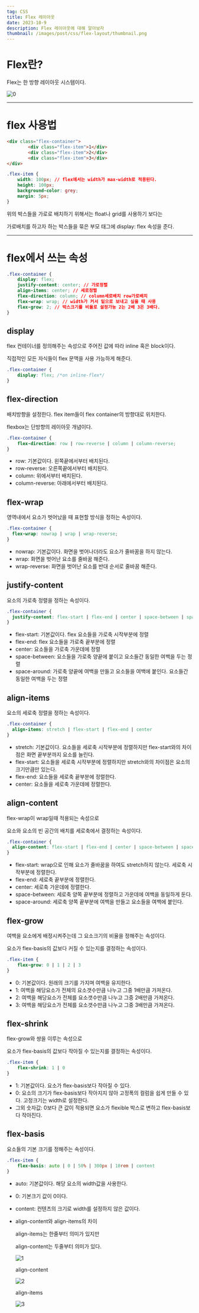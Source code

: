 ```yaml
---
tag: CSS
title: Flex 레이아웃
date: 2023-10-9
description: Flex 레이아웃에 대해 알아보자
thumbnail: /images/post/css/flex-layout/thumbnail.png
---
```


# Flex란?

Flex는 한 방향 레이아웃 시스템이다.

![0](/images/post/css/flex-layout/0.png)

---

# flex 사용법

```html
<div class="flex-container">
        <div class="flex-item">1</div>
        <div class="flex-item">2</div>
        <div class="flex-item">3</div>
</div>
```

```css
.flex-item {
    width: 100px; // flex에서는 width가 max-width로 적용된다.
    height: 100px;
    background-color: grey;
    margin: 5px;
}
```

위의 박스들을 가로로 배치하기 위해서는 float나 grid를 사용하기 보다는

가로배치를 하고자 하는 박스들을 묶은 부모 태그에 display: flex 속성을 준다.

---

# flex에서 쓰는 속성

```css
.flex-container {
	display: flex;
	justify-content: center; // 가로정렬
	align-items: center; // 세로정렬
	flex-direction: column; // column세로배치 row가로배치
	flex-wrap: wrap; // width가 커서 밑으로 보내고 싶을 때 사용
	flex-grow: 2; // 박스크기를 비율로 설정가능 2는 2배 3은 3배다.
}
```

## display

flex 컨테이너를 정의해주는 속성으로 주어진 값에 따라 inline 혹은 block이다.

직접적인 모든 자식들이 flex 문맥을 사용 가능하게 해준다.

```css
.flex-container {
	display: flex; /*on inline-flex*/
}
```

## flex-direction

배치방향을 설정한다. flex item들이 flex container의 방향대로 위치한다.

flexbox는 단방향의 레이아웃 개념이다.

```css
.flex-container {
	flex-direction: row | row-reverse | column | column-reverse;
}
```

- row: 기본값이다. 왼쪽끝에서부터 배치된다.
- row-reverse: 오른쪽끝에서부터 배치된다.
- column: 위에서부터 배치된다.
- column-reverse: 아래에서부터 배치된다.

## flex-wrap

영역내에서 요소가 벗어났을 때 표현할 방식을 정하는 속성이다.

```css
.flex-container {
  flex-wrap: nowrap | wrap | wrap-reverse;
}
```

- nowrap: 기본값이다. 화면을 벗어나더라도 요소가 줄바꿈을 하지 않는다.
- wrap: 화면을 벗어난 요소를 줄바꿈 해준다.
- wrap-reverse: 화면을 벗어난 요소를 반대 순서로 줄바꿈 해준다.

## justify-content

요소의 가로축 정렬을 정하는 속성이다.

```css
.flex-container {
  justify-content: flex-start | flex-end | center | space-between | space-around
}
```

- flex-start: 기본값이다. flex 요소들을 가로축 시작부분에 정렬
- flex-end: flex 요소들을 가로축 끝부분에 정렬
- center: 요소들을 가로축 가운데에 정렬
- space-between: 요소들을 가로축 양끝에 붙이고 요소들간 동일한 여백을 두는 정렬
- space-around: 가로축 양끝에 여백을 만들고 요소들을 여백에 붙인다. 요소들간 동일한 여백을 두는 정렬

## align-items

요소의 세로축 정렬을 정하는 속성이다.

```css
.flex-container {
  align-items: stretch | flex-start | flex-end | center
}
```

- stretch: 기본값이다. 요소들을 세로축 시작부분에 정렬하지만 flex-start와의 차이점은 화면 끝부분까지 요소를 늘린다.
- flex-start: 요소들을 세로축 시작부분에 정렬하지만 stretch와의 차이점은 요소의 크기만큼만 있는다.
- flex-end: 요소들을 세로축 끝부분에 정렬한다.
- center: 요소들을 세로축 가운데에 정렬한다.

## align-content

flex-wrap이 wrap일때 적용되는 속성으로

요소와 요소의 빈 공간의 배치를 세로축에서 결정하는 속성이다. 

```css
.flex-container {
  align-content: flex-start | flex-end | center | space-between | space-around
}
```

- flex-start: wrap으로 인해 요소가 줄바꿈을 하여도 stretch하지 않는다. 세로축 시작부분에 정렬한다.
- flex-end: 세로축 끝부분에 정렬한다.
- center: 세로축 가운데에 정렬한다.
- space-between: 세로축 양쪽 끝부분에 정렬하고 가운데에 여백을 동일하게 둔다.
- space-around: 세로축 양쪽 끝부분에 여백을 만들고 요소들을 여백에 붙인다.

## flex-grow

여백을 요소에게 배정시켜주는데 그 요소크기의 비율을 정해주는 속성이다.

요소가 flex-basis의 값보다 커질 수 있는지를 결정하는 속성이다.

```css
.flex-item {
	flex-grow: 0 | 1 | 2 | 3
}
```

- 0: 기본값이다. 원래의 크기를 가지며 여백을 유지한다.
- 1: 여백을 해당요소가 전체의 요소갯수만큼 나누고 그중 1배만큼 가져온다.
- 2: 여백을 해당요소가 전체를 요소갯수만큼 나누고 그중 2배만큼 가져온다.
- 3: 여백을 해당요소가 전체를 요소갯수만큼 나누고 그중 3배만큼 가져온다.

## flex-shrink

flex-grow와 쌍을 이루는 속성으로

요소가 flex-basis의 값보다 작아질 수 있는지를 결정하는 속성이다.

```css
.flex-item {
	flex-shrink: 1 | 0 
}
```

- 1: 기본값이다. 요소가 flex-basis보다 작아질 수 있다.
- 0: 요소의 크기가 flex-basis보다 작아지지 않아 고정폭의 컬럼을 쉽게 만들 수 있다.
고정크기는 width로 설정한다.
- 그외 숫자값: 0보다 큰 값이 적용되면 요소가 flexible 박스로 변하고 flex-basis보다 작아진다.

## flex-basis

요소들의 기본 크기를 정해주는 속성이다.

```css
.flex-item {
	flex-basis: auto | 0 | 50% | 300px | 10rem | content
}
```

- auto: 기본값이다. 해당 요소의 width값을 사용한다.
- 0: 기본크기 값이 0이다.
- content: 컨텐츠의 크기로 width를 설정하지 않은 값이다.

- align-content와 align-items의 차이
    
    align-items는 한줄부터 의미가 있지만
    
    align-content는 두줄부터 의미가 있다.
    
    ![1](/images/post/css/flex-layout/1.png)
    
    align-content
    
    ![2](/images/post/css/flex-layout/2.png)
    
    align-items
    
    ![3](/images/post/css/flex-layout/3.png)